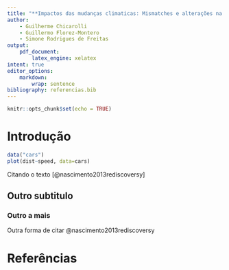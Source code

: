 ```yaml
---
title: "**Impactos das mudanças climaticas: Mismatches e alterações na distribuição de platas e morcegos polinizadores**"
author:
    - Guilherme Chicarolli
    - Guillermo Florez-Montero
    - Simone Rodrigues de Freitas
output:
    pdf_document:
        latex_engine: xelatex
intent: true
editor_options:
    markdown:
        wrap: sentence
bibliography: referencias.bib
---
```


```r
knitr::opts_chunk$set(echo = TRUE)
```

# Introdução

```r
data("cars")
plot(dist~speed, data=cars)
```


Citando o texto [@nascimento2013rediscoversy]


## Outro subtitulo


### Outro a mais

Outra forma de citar @nascimento2013rediscoversy

\clearpage
```{=tex}
\clearpage
\bibliography{bibliography.bib}  
\clearpage
```

# Referências



